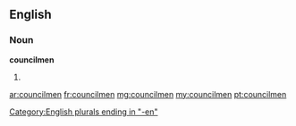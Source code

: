 ==English==

===Noun===
'''councilmen'''

# {{plural of|councilman}}

[[Category:English plurals ending in "-en"]]

[[ar:councilmen]]
[[fr:councilmen]]
[[mg:councilmen]]
[[my:councilmen]]
[[pt:councilmen]]